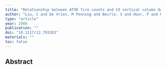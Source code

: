 ```yaml
---
title: "Relationship between ATSR fire counts and CO vertical column densities retrieved from SCIAMACHY onboard ENVISAT"
author: "Liu, C and De Vries, M Penning and Beirle, S and Hoor, P and Marbach, T and Frankenberg, C and Platt, U and Wagner, T"
type: "article"
year: 2008
publication: ""
doi: "10.1117/12.793283"
materials: ""
toc: false
---
```


## Abstract

